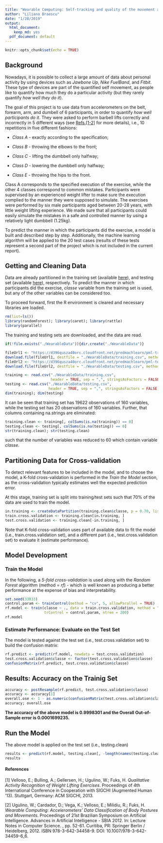 ```yaml
---
title: "Wearable Computing: Self-tracking and quality of the movement activities"
author: "Liliana Braescu"
date: "1/28/2019"
output:
  html_document:
    keep_md: yes
  pdf_document: default
---
```


```r
knitr::opts_chunk$set(echo = TRUE)
```

## Background

Nowadays, it is possible to collect a large amount of data about personal activity by using devices such as *Jawbone Up*, *Nike FuelBand*, and *Fitbit*. These type of devices are part of the quantified self movement, as people like to quantify how much they do a particular activity (but they rarely quantify *how well they do it*).

The goal of this project is to use data from accelerometers on the belt, forearm, arm, and dumbell of 6 participants, in order to quantify *how well participants do it*. They were asked to perform barbell lifts correctly and incorrectly in 5 different ways (see [Refs.[1-2]](http://web.archive.org/web/20161224072740/http:/groupware.les.inf.puc-rio.br/har) for more details), i.e., 10 repetitions in five different fashions: 

- *Class A* - exactly according to the specification;

- *Class B* - throwing the elbows to the front;

- *Class C* - lifting the dumbbell only halfway;

- *Class D* - lowering the dumbbell only halfway;

- *Class E* - throwing the hips to the front.

Class A corresponds to the specified execution of the exercise, while the other 4 classes correspond to common mistakes. Participants were supervised by an experienced weight lifter to make sure the execution complied to the manner they were supposed to simulate. The exercises were performed by six male participants aged between 20-28 years, with little weight lifting experience. We made sure that all participants could easily simulate the mistakes in a safe and controlled manner by using a relatively light dumbbell (1.25kg).

To predict the manner in which the participants did the exercise, a model is built and described step by step. Additionally, the machine learning algorithm will be applied to the 20 test cases (results of these tests represent a second part of the project which is not included in the current report). 

## Getting and Cleaning Data

Data are already partitioned in the training set (available [here](https://d396qusza40orc.cloudfront.net/predmachlearn/pml-training.csv)), and testing set (available [here](https://d396qusza40orc.cloudfront.net/predmachlearn/pml-testing.csv)), respectively. To predict the manner in which participants did the exercise, *classe* variable from the training set is used, but any of the other variables can be considered too.

To proceed forward, first the R environment is cleared and necessary libraries are loaded.
```r
rm(list=ls())
library(randomForest); library(caret); library(rattle)
library(parallel)
```

The training and testing sets are downloaded, and the data are read. 
```r
if(!file.exists("./WearableData")){dir.create("./WearableData")}

fileUrl1 <- "https://d396qusza40orc.cloudfront.net/predmachlearn/pml-training.csv"
download.file(fileUrl1, destfile = "./WearableData/training.csv", method = "curl", mode = "wb")
fileUrl2 <- "https://d396qusza40orc.cloudfront.net/predmachlearn/pml-testing.csv"
download.file(fileUrl2, destfile = "./WearableData/testing.csv", method = "curl", mode = "wb")
```

```r
training <- read.csv("./WearableData/training.csv", 
                     header = TRUE, sep = ",", stringsAsFactors = FALSE, na.strings = c("NA", "", "#DIV/0!"))
testing <- read.csv("./WearableData/testing.csv", 
                    header = TRUE, sep = ",", stringsAsFactors = FALSE, na.strings = c("NA", "", "#DIV/0!"))
dim(training); dim(testing)
```

It can be seen that training set has 19622 observations of 160 variables, while the testing set has 20 observations of  160 variables. Further, that columns containing na.strings are eliminated:
```r
training.clean <- training[, colSums(is.na(training)) == 0] 
testing.clean <- testing[, colSums(is.na(testing)) == 0] 
str(training.clean); str(testing.clean)
```
such that the number of variables was reduced to 60 which contain variable *classe*.

## Partitioning Data for Cross-validation

To detect relevant features to be included in the model, and to choose the model, a K-fold cross-validation is performed in the *Train the Model* section, as the cross-validation typically estimates well the expected prediction error.

At this stage, training set is split into training/test sets such that 70% of the data are used to train the model.
```r
in.training <- createDataPartition(training.clean$classe, p = 0.70, list = FALSE)
train.cross.validation <- training.clean[in.training, ]
test.cross.validation <- training.clean[-in.training, ]
```

Note that K-fold cross-validation uses part of available data to fit the model (i.e., train.cross.validation set), and a different part (i.e., test.cross.validation set) to evaluate it (estimate performance).

## Model Development
### Train the Model
In the following, a *5-fold cross-validation* is used along with the *Random Forest* algorithm (method = *rf*) - which is well known as producing a better performance at the expense of bias and interpretability.
```r
set.seed(33833)
control.param <- trainControl(method = "cv", 5, allowParallel = TRUE)
rf.model <- train(classe ~ ., data = train.cross.validation, method = "rf",
                  trControl = control.param, ntree = 200)
rf.model
```

### Estimate Performance: Evaluate on the Test Set
The model is tested against the test set (i.e., test.cross.validation set) to build the confusion matrix:
```r
rf.predict <- predict(rf.model, newdata = test.cross.validation)
test.cross.validation$classe <- factor(test.cross.validation$classe)
confusionMatrix(rf.predict, test.cross.validation$classe)
```

## Results: Accuracy on the Trainig Set
```r
accuracy <- postResample(rf.predict, test.cross.validation$classe)
accuracy <- accuracy[1]
overall.ose <- 1 - as.numeric(confusionMatrix(test.cross.validation$classe, rf.predict)$overall[1])
accuracy; overall.ose 
```
**The accuracy of the above model is 0.9998301 and the Overall Out-of-Sample error is 0.0001699235.**

## Run the Model
The above model is applied on the test set (i.e., testing.clean)
```r
results <- predict(rf.model, testing.clean[, -length(names(testing.clean))])
results
```

#### References
[1] Velloso, E.; Bulling, A.; Gellersen, H.; Ugulino, W.; Fuks, H. *Qualitative Activity Recognition of Weight Lifting Exercises*. Proceedings of 4th International Conference in Cooperation with SIGCHI (Augmented Human ’13). Stuttgart, Germany: ACM SIGCHI, 2013.

[2] Ugulino, W.; Cardador, D.; Vega, K.; Velloso, E.; Milidiu, R.; Fuks, H. *Wearable Computing: Accelerometers' Data Classification of Body Postures and Movements*. Proceedings of 21st Brazilian Symposium on Artificial Intelligence. Advances in Artificial Intelligence - SBIA 2012. In: Lecture Notes in Computer Science. , pp. 52-61. Curitiba, PR: Springer Berlin / Heidelberg, 2012. ISBN 978-3-642-34458-9. DOI: 10.1007/978-3-642-34459-6_6.

